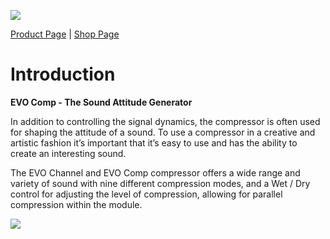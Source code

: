 ![](https://media.githubusercontent.com/media/FLUX-SE/doc_images/main/Plugins/evo-comp/evoComp)

[Product Page](https://www.flux.audio/project/evo-series/) 
| [Shop Page](https://shop.flux.audio/en_US/products/evo-series-pack)

# Introduction

**EVO Comp - The Sound Attitude Generator**

In addition to controlling the signal dynamics, the compressor is often used for shaping the attitude of a sound. To use a compressor in a creative and artistic fashion it’s important that it’s easy to use and has the ability to create an interesting sound.

The EVO Channel and EVO Comp compressor offers a wide range and variety of sound with nine different compression modes, and a Wet / Dry control for adjusting the level of compression, allowing for parallel compression within the module.

![](https://media.githubusercontent.com/media/FLUX-SE/doc_images/main/Plugins/evo-comp/evoComp_main.png)